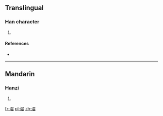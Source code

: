 ==Translingual==

===Han character===
{{Han char|rn=85|rad=水|as=16|sn=19|four=|canj=ESMB,XESMB}}

# {{defn|Han|sort=水16}}

====References====
* {{Han ref|kx=0660.170|dkj=18669|dj=1070.100|hdz=31786.030|uh=7025|ud=28709}}

----

==Mandarin==

===Hanzi===
{{cmn-hanzi|pin=[[hào]] ([[hao4]])|wg=hao<sup>4</sup>}}

# {{defn|lang=cmn|sort=水16}}

[[fr:瀥]]
[[pl:瀥]]
[[zh:瀥]]